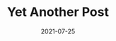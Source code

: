 ---
title: "Yet Another Post"
date: "2021-07-25"
slug: "yet-another-post"
hero_image: "./anthony-duran-eLUBGqKGdE4-unsplash.jpg"
hero_image_alt: "A white pitbull wearing big googly-eye glasses"
hero_image_credit_text: "Anthony Duran"
hero_image_credit_link: "https://unsplash.com/photos/eLUBGqKGdE4"
---